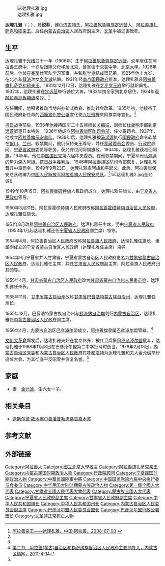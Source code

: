 [[File:达理扎雅.jpg|thumb]]

'''达理扎雅'''（{{mong|m=ᠳᠠᠷᠢᠵᠢᠠᠶ᠎ᠠ |k=Дарьзаяа}}；{{bd|1906年|1月6日|1968年|11月8日}}），[[号|号]]'''锐荪'''，[[博尔济吉特氏|博尔济吉特氏]]，[[阿拉善厄魯特旗|阿拉善厄魯特旗]][[定远营|定远营]]人，[[阿拉善旗扎萨克亲王|阿拉善旗扎萨克和硕亲王]]。后任[[內蒙古自治區|內蒙古自治區]]人民政府副主席，[[文革|文革]]中被迫害致死。

== 生平 ==
达理扎雅于[[光绪|光绪]]三十一年（1906年）生于[[阿拉善厄魯特旗|阿拉善厄魯特旗]][[定远营|定远营]]，幼年居住在阿拉善王府中，十岁后跟随父母移居[[北京|北京]]，曾就读于[[求实中学|求实中学]]、[[北京大学|北京大学]]。1928年前后，他曾在[[奉军|奉军]]仕官队学习军事，并和[[张学良|张学良]]结成盟兄弟。1925年他十九岁，在北京和[[载涛|载涛]]次女[[金允诚_(清皇族)|金允诚]]结婚。1931年经[[南京国民政府|南京国民政府]]批准，达理扎雅袭[[阿拉善旗扎萨克亲王|阿拉善旗扎萨克和硕亲王]]。1931年12月12日，达理扎雅在[[北平|北平]][[罗王府|罗王府]]举行就职典礼。1932年，达理扎雅在[[定远营|定远营]]举行袭位大典，1933年携全家到北京居住，1934年返[[阿拉善厄魯特旗|阿拉善厄魯特旗]]亲政。<ref name=als>[http://www.als.gov.cn/main/tour/whals/alsws/bda9de37-54f1-4235-8b81-22a794c8a37a.shtml 阿拉善亲王——达理札雅，中国·阿拉善，2008-07-03] {{webarchive|url=https://web.archive.org/web/20120328133933/http://www.als.gov.cn/main/tour/whals/alsws/bda9de37-54f1-4235-8b81-22a794c8a37a.shtml |date=2012-03-28 }}</ref>

在任期间，他积极推动当地兴办新式教育、推动社会改革。1935年初，他接待了国民政府新任命的[[西陲宣化使公署|西陲宣化使公署]]宣化使[[九世班禅|九世班禅]]来阿旗南寺宣化。<ref name=als/>

[[抗日战争|抗日战争]]前后，1936年他接待国军二十五师师长[[关麟征|关麟征]]、副师长[[杜聿明|杜聿明]]率部到[[定远营|定远营]]驱逐日本特务。1936年他成立[[阿拉善旗区防司令部|阿拉善旗区防司令部]]，任少将司令。1937年，他成立[[阿拉善旗保安总队|阿拉善旗保安总队]]。1938年后，达理扎雅被[[马鸿逵|马鸿逵]]执行[[国民政府|国民政府]]命令软禁在[[银川|银川]]、[[兰州|兰州]]。软禁期间，他仍保持亲王尊号，并任[[蒙藏委员会|蒙藏委员会]]委员、[[行政院|行政院]]顾问、[[宁夏省政府|宁夏省政府]]委员等职务，获允许过问阿旗旗政。1944年，达理扎雅获准回阿旗。1945年，他任[[中国国民党|中国国民党]]第六届中央委员。在他软禁期间，宁夏军阀[[马鸿逵|马鸿逵]]的势力深入阿旗。[[抗日战争|抗日战争]]胜利后，1946年阿拉善旗区防司令部恢复，达理扎雅晋升中将司令。1949年9月23日，达理扎雅率阿旗和平起义。此后，阿拉善旗保安总队改编为[[中国人民解放军阿拉善旗人民保安总队|中国人民解放军阿拉善旗人民保安总队]]。<ref name=als/>
[[File:达理扎雅2.jpg|thumb]]金允诚]]

1949年10月15日，[[阿拉善霍硕特旗|阿拉善霍硕特旗]]人民政府成立，达理扎雅任旗长，由[[宁夏省人民政府|宁夏省人民政府]]领导。

1950年3月31日，阿拉善霍硕特旗人民政府改称[[阿拉善霍硕特旗自治区人民政府|阿拉善霍硕特旗自治区人民政府]]，达理扎雅任旗长。

1951年8月改称[[阿拉善自治区人民政府|阿拉善自治区人民政府]]，达理扎雅任主席，仍由[[宁夏省人民政府|宁夏省人民政府]]（1953年1月起达理扎雅还任[[宁夏省人民政府|宁夏省人民政府]]副主席）领导。

1954年4月，阿拉善自治区人民政府改称[[阿拉善旗人民政府|阿拉善旗人民政府]]，达理扎雅任旗长，隶属刚成立的[[宁夏省蒙古自治区人民政府|宁夏省蒙古自治区人民政府]]（达理扎雅任主席）领导。

1954年9月宁夏省并入甘肃省，宁夏省蒙古自治区人民政府更名为[[甘肃省蒙古自治区人民政府|甘肃省蒙古自治区人民政府]]，达理扎雅任主席，并任[[甘肃省人民政府|甘肃省人民政府]]副主席，阿拉善旗人民政府归其领导。

1955年4月，[[甘肃省蒙古自治区人民政府|甘肃省蒙古自治区人民政府]]改为[[甘肃省蒙古自治州人民委员会|甘肃省蒙古自治州人民委员会]]，达理扎雅任州长。

1955年11月，[[甘肃省蒙古自治州|甘肃省蒙古自治州]]改称[[甘肃省|甘肃省]][[巴音浩特蒙古族自治州|巴音浩特蒙古族自治州]]，达理扎雅任州长，

1955年12月，巴音浩特蒙古族自治州与[[额济纳自治旗|额济纳自治旗]]划归[[内蒙古自治区|内蒙古自治区]]，达理扎雅任[[内蒙古自治区人民政府|内蒙古自治区人民政府]]副主席。

1956年4月，[[内蒙古自治区|内蒙古自治区]][[巴彦淖尔盟|巴彦淖尔盟]]成立，[[阿拉善旗|阿拉善旗]]隶属[[巴彦淖尔盟|巴彦淖尔盟]]管辖。<ref name=nmgqqw>[http://bgw012027.chinaw3.com/fagui/ShowArticle.asp?ArticleID=5302 第二节　阿拉善(蒙古)自治区和额济纳旗自治区人民政府主要领导人，内蒙古区情网，2011-4-14]{{dead link|date=2018年4月 |bot=InternetArchiveBot |fix-attempted=yes }}</ref>

[[文化大革命|文化大革命]]爆发后，达理扎雅夫妇在北京休养，被红卫兵揪回[[巴彦淖尔盟|巴彦淖尔盟]]批斗，达理扎雅于1968年11月8日在巴彦淖尔盟第二中学批斗时逝世。1979年2月13日，[[内蒙古自治区党委|内蒙古自治区党委]]和[[内蒙古自治区人民政府|内蒙古自治区人民政府]]在[[呼和浩特|呼和浩特]]为达理札雅和夫人金允诚举行追悼大会，为其彻底平反昭雪并恢复名誉。<ref name=als/>

== 家庭 ==
* 妻：[[金允诚_(清皇族)|金允诚]]。生六女一子。

== 相关条目 ==
* [[迭斯尔德·敖木擦尔善潘普勒忠桑吉嘉木苏|迭斯尔德·敖木擦尔善潘普勒忠桑吉嘉木苏]]

== 参考文献 ==
{{reflist}}

== 外部链接 ==
{{commonscat|Darijaya}}

{{内蒙古行政长官}}

{{Authority control}}
{{DEFAULTSORT:D达}}
[[Category:阿拉善人|Category:阿拉善人]]
[[Category:國立北京大學校友|Category:國立北京大學校友]]
[[Category:阿拉善旗扎萨克亲王|Category:阿拉善旗扎萨克亲王]]
[[Category:内蒙古民国时期政治人物|Category:内蒙古民国时期政治人物]]
[[Category:行政院顾问|Category:行政院顾问]]
[[Category:宁夏民国时期政治人物|Category:宁夏民国时期政治人物]]
[[Category:中華民國陸軍中將|Category:中華民國陸軍中將]]
[[Category:中国国民党第六届中央执行委员会委员|Category:中国国民党第六届中央执行委员会委员]]
[[Category:中华民国大陆时期蒙古族政治人物|Category:中华民国大陆时期蒙古族政治人物]]
[[Category:第一屆全國人大代表|Category:第一屆全國人大代表]]
[[Category:甘肅省全國人民代表大會代表|Category:甘肅省全國人民代表大會代表]]
[[Category:蒙古族全國人大代表|Category:蒙古族全國人大代表]]
[[Category:宁夏省人民政府副主席|Category:宁夏省人民政府副主席]]
[[Category:甘肃省人民政府副主席|Category:甘肃省人民政府副主席]]
[[Category:中华人民共和国旗长|Category:中华人民共和国旗长]]
[[Category:中华人民共和国州长|Category:中华人民共和国州长]]
[[Category:内蒙古自治区人民委员会副主席|Category:内蒙古自治区人民委员会副主席]]
[[Category:巴彦淖尔盟人民委员会盟长|Category:巴彦淖尔盟人民委员会盟长]]
[[Category:巴彦淖尔盟行政公署盟长|Category:巴彦淖尔盟行政公署盟长]]
[[Category:文革非正常死亡人物|Category:文革非正常死亡人物]]